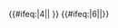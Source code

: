 {{#ifeq:{{{exclude}}}|4||{{NYCS time 2|4|icon=nightsonly|text=僅深夜停站|time={{{time|}}}}} {{NYCS br|time={{{time|}}}}}}} {{#ifeq:{{{exclude}}}|6||{{NYCS time 2|6|icon=alltimes|text=all times|dicon=rushpeak|dtext=僅尖峰時段的尖峰方向停站|time={{{time|}}}}}}}<noinclude>
[[Category:紐約地鐵模板|{{PAGENAME}}]]
</noinclude>